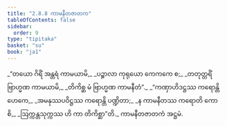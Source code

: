 ```yaml
---
title: "2.8.8 ကာမနီတဇာတက"
tableOfContents: false
sidebar:
  order: 9
type: "tipitaka"
basket: "su"
book: "ja1"
---
```



<DynamicBreadcrumb />

<Division number="155" book="ja1">

<Paragraph number="591" type="verses" book="ja1">
_“တယော ဂိရိံ အန္တရံ ကာမယာမိ,_  
_ပဉ္စာလာ ကုရုယော ကေကကေ စ;_  
_တတုတ္တရိံ ဗြာဟ္မဏ ကာမယာမိ,_  
_တိကိစ္ဆ မံ ဗြာဟ္မဏ ကာမနီတံ”._  

</Paragraph>

</Division>
<Division number="156" book="ja1">

<Paragraph number="592" type="verses" book="ja1">
_“ကဏှာဟိဒဋ္ဌဿ ကရောန္တိ ဟေကေ,_  
_အမနုဿပဝိဋ္ဌဿ ကရောန္တိ ပဏ္ဍိတာ;_  
_န ကာမနီတဿ ကရောတိ ကောစိ,_  
_ဩက္ကန္တသုက္ကဿ ဟိ ကာ တိကိစ္ဆာ”တိ._  


</Paragraph>
</Division>

<Paragraph number="593" type="center" book="ja1">
ကာမနီတဇာတကံ အဋ္ဌမံ.
</Paragraph>